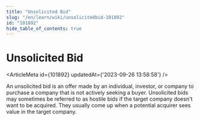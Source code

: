 ```yaml
---
title: "Unsolicited Bid"
slug: "/en/learn/wiki/unsolicitedbid-101892"
id: "101892"
hide_table_of_contents: true
---
```



# Unsolicited Bid

<ArticleMeta id={101892} updatedAt={'2023-09-26 13:58:58'} />
<div className='border-solid border-b border-t-0 my-4 border-[var(--ifm-color-gray-300)]' />

An unsolicited bid is an offer made by an individual, investor, or company to purchase a company that is not actively seeking a buyer. Unsolicited bids may sometimes be referred to as hostile bids if the target company doesn't want to be acquired. They usually come up when a potential acquirer sees value in the target company.
